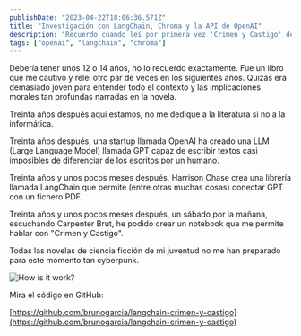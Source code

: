 ```yaml
---
publishDate: "2023-04-22T18:06:36.571Z"
title: "Investigación con LangChain, Chroma y la API de OpenAI"
description: "Recuerdo cuando leí por primera vez 'Crimen y Castigo' de Dostoyevski."
tags: ["openai", "langchain", "chroma"]
---
```



Debería tener unos 12 o 14 años, no lo recuerdo exactamente. Fue un libro que me cautivo y releí otro par de veces en los siguientes años.
Quizás era demasiado joven para entender todo el contexto y las implicaciones morales tan profundas narradas en la novela.

Treinta años después aquí estamos, no me dedique a la literatura si no a la informática.

Treinta años después, una startup llamada OpenAI ha creado una LLM (Large Language Model) llamada GPT capaz de escribir textos casi imposibles de diferenciar de los escritos por un humano.

Treinta años y unos pocos meses después, Harrison Chase crea una librería llamada LangChain que permite (entre otras muchas cosas) conectar GPT con un fichero PDF.

Treinta años y unos pocos meses después, un sábado por la mañana, escuchando Carpenter Brut, he podido crear un notebook que me permite hablar con "Crimen y Castigo".

Todas las novelas de ciencia ficción de mi juventud no me han preparado para este momento tan cyberpunk.

<Image src={howIsItWorkImage} alt="How is it work?" />

Mira el código en GitHub:

[https://github.com/brunogarcia/langchain-crimen-y-castigo](https://github.com/brunogarcia/langchain-crimen-y-castigo)
